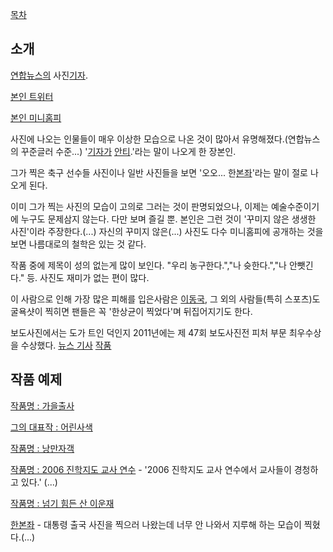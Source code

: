 [[목차]]
== 소개 ==
[[연합뉴스]]의 사진[[기자(직업)|기자]].

[https://twitter.com/photoemm 본인 트위터]

[http://www.cyworld.co.kr/quinn 본인 미니홈피]

사진에 나오는 인물들이 매우 이상한 모습으로 나온 것이 많아서 유명해졌다.(연합뉴스의 꾸준글러 수준...) '[[기자]]가 [[안티]].'라는 말이 나오게 한 장본인.

그가 찍은 축구 선수들 사진이나 일반 사진들을 보면 '오오... 한[[본좌]]'라는  말이 절로 나오게 된다.

이미 그가 찍는 사진의 모습이 고의로 그러는 것이 판명되었으나, 이제는 예술수준이기에 누구도 문제삼지 않는다. 다만 보며 즐길 뿐. 본인은 그런 것이 '꾸미지 않은 생생한 사진'이라 주장한다.(...) 자신의 꾸미지 않은(...) 사진도 다수 미니홈피에 공개하는 것을 보면 나름대로의 철학은 있는 것 같다.

작품 중에 제목이 성의 없는게 많이 보인다.
"우리 농구한다.","나 슛한다.","나 안뺏긴다." 등. 사진도 재미가 없는 편이 많다.

이 사람으로 인해 가장 많은 피해를 입은사람은 [[이동국]], 그 외의 사람들(특히 스포츠)도 굴욕샷이 찍히면 팬들은 꼭 '한상균이 찍었다'며 뒤집어지기도 한다.

보도사진에서는 도가 트인 덕인지 2011년에는 제 47회 보도사진전 피처 부문 최우수상을 수상했다. [http://news.naver.com/main/read.nhn?mode=LSD&mid=sec&sid1=102&oid=001&aid=0004910742 뉴스 기사] [http://imgnews.naver.com/image/001/2011/02/14/PYH2011021401540001300_P2.jpg 작품]

== 작품 예제 ==
[http://imgnews.naver.com/image/001/2006/11/19/kp1_2061119o2888.jpg 작품명 : 가을출사]

[http://imgnews.naver.com/image/001/2006/10/20/kp1_2061020n3302.jpg 그의 대표작 : 어린사색]

[http://imgnews.naver.com/image/001/2006/11/20/kp1_2061120l1741.jpg 작품명 : 낭만자객]

[http://imgnews.naver.com/image/001/2006/08/30/kp1_2060830p2203.jpg 작품명 : 2006 진학지도 교사 연수] - '2006 진학지도 교사 연수에서 교사들이 경청하고 있다.' (...)

[http://imgnews.naver.com/image/001/2006/01/23/kp1_2060123w4118.jpg 작품명 : 넘기 힘든 산 이운재]

[http://img269.imageshack.us/img269/2308/pmk2198.jpg 한본좌] - 대통령 출국 사진을 찍으러 나왔는데 너무 안 나와서 지루해 하는 모습이 찍혔다.(...)
